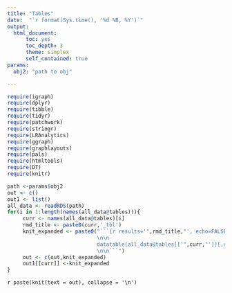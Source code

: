 ```yaml
---
title: "Tables"
date:  "`r format(Sys.time(), '%d %B, %Y')`"
output:
  html_document:
      toc: yes
      toc_depth: 3
      theme: simplex
      self_contained: true
params:
  obj2: "path to obj"

---
```


```r
require(igraph)
require(dplyr)
require(tibble)
require(tidyr)
require(patchwork)
require(stringr)
require(LRAnalytics)
require(ggraph)
require(graphlayouts)
require(pals)
require(htmltools)
require(DT)
require(knitr)
```



```r
path <-params$obj2
out <- c()
out1 <- list()
all_data <- readRDS(path)
for(i in 1:length(names(all_data@tables))){
     curr <- names(all_data@tables)[i]
     rmd_title <- paste0(curr,'_tbl')
     knit_expanded <- paste0("```{r results='",rmd_title,"', echo=FALSE}
                             \n\n
                             datatable(all_data@tables[['",curr,"']][,c('Ligand.Cluster','Receptor.Cluster','Ligand','Receptor' ,'MeanLR')])
                             \n\n```")
     out <- c(out,knit_expanded)
     out1[[curr]] <-knit_expanded
}

```

`r paste(knit(text = out), collapse = '\n')`

